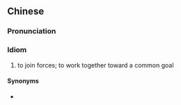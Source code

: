 {{also|同心协力}}
==Chinese==
{{zh-forms|s=同心协力|type=22}}

===Pronunciation===
{{zh-pron
|m=tóngxīnxiélì
|mn=tông-sim-hia̍p-le̍k
|cat=id
}}

===Idiom===
{{zh-idiom}}

# to join forces; to work together toward a common goal

====Synonyms====
* {{zh-l|協力同心}}